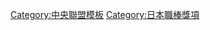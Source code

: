 {{Navbox
|bodyclass=hlist

|name = 中央聯盟最多勝投手
|title = [[日本職棒勝投王|中央聯盟最多勝投手]]
|basestyle = background-color:#8b8
|state = <includeonly>collapsed</includeonly>
|group1 = 1950年代
|list1 = 
*50 [[真田重蔵|真田重男]]
*51 [[杉下茂]]
*52 [[別所毅彦]]
*53 [[大友工]]
*54 [[杉下茂]]
*55 [[大友工]] / [[長谷川良平]]
*56 [[別所毅彦]]
*57 [[金田正一]]
*58 [[金田正一]]
*59 [[藤田元司]]
|group2 = 1960年代
|list2 = 
*60 [[堀本律雄]]
*61 [[權藤博]]
*62 [[權藤博]]
*63 [[金田正一]]
*64 [[金·巴奇|G.巴奇]]
*65 [[村山實]]
*66 [[村山實]]
*67 [[小川健太郎]]
*68 [[江夏豐]]
*69 [[高橋一三]]
|group3 = 1970年代
|list3 = 
*70 [[平松政次]]
*71 [[平松政次]]
*72 [[堀内恒夫]]
*73 [[江夏豐]]
*74 [[松本幸行]] / [[金城基泰]]
*75 [[外木場義郎]]
*76 [[池谷公二郎]]
*77 [[高橋里志]]
*78 [[野村收]]
*79 [[小林繁]]
|group4 = 1980年代
|list4 = 
*80 [[江川卓]]
*81 [[江川卓]]
*82 [[北別府學]]
*83 [[遠藤一彦]]
*84 [[遠藤一彦]]
*85 [[小松辰雄]]
*86 [[北別府學]]
*87 [[小松辰雄]]
*88 [[小野和幸]] / [[伊東昭光]]
*89 [[齋藤雅樹]] / [[西本聖]]
|group5 = 1990年代
|list5 = 
*90 [[齋藤雅樹]]
*91 [[佐佐岡真司]]
*92 [[齋藤雅樹]]
*93 [[今中慎二]] / [[山本昌|山本昌廣]] / [[野村弘樹]]
*94 [[山本昌|山本昌廣]]
*95 [[齋藤雅樹]]
*96 [[齋藤雅樹]] / [[巴比諾·加爾韋斯|B.加爾韋斯]]
*97 [[山本昌]]
*98 [[川崎憲次郎]]
*99 [[上原浩治]]
|group6 = 2000年代
|list6 = 
*00 [[Melvin Bunch]]
*01 [[藤井秀悟]]
*02 [[上原浩治]] / [[凱文·哈吉斯|K.哈吉斯]]
*03 [[井川慶]]
*04 [[川上憲伸]]
*05 [[下柳剛]] / [[黑田博樹]]
*06 [[川上憲伸]]
*07 [[西斯·格瑞辛格|S.格瑞辛格]]
*08 [[西斯·格瑞辛格|S.格瑞辛格]]
*09 [[吉見一起]] / [[館山昌平]]
|group7 = 2010年代
|list7 = 
*10 [[前田健太]]
*11 [[吉見一起]] / [[內海哲也]]
*12 [[內海哲也]]
*13 [[小川泰弘]]
*14 [[山井大介]] / [[藍迪·梅森傑|R.梅森傑]]
*15 [[前田健太]]
*16 [[野村祐輔]]
*17 [[菅野智之]]
*18 [[大瀨良大地]] / [[菅野智之]]
*19 [[山口俊]]
|group8 = 2020年代
|list8 = 
*20 [[菅野智之]]
*21 [[青柳晃洋]] / [[九里亞蓮]]
}}
<noinclude>
[[Category:中央聯盟模板]]
[[Category:日本職棒獎項]]
</noinclude>